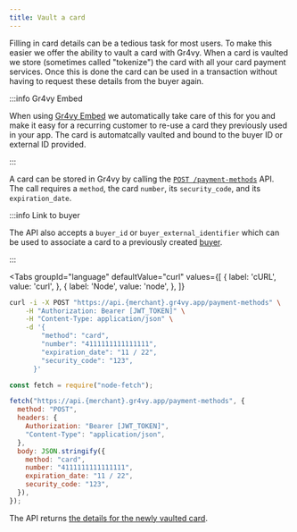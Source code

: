 ```yaml
---
title: Vault a card
---
```



Filling in card details can be a tedious task for most users. To make this
easier we offer the ability to vault a card with Gr4vy. When a card is vaulted
we store (sometimes called "tokenize") the card with all your card payment
services. Once this is done the card can be used in a transaction without having
to request these details from the buyer again.

:::info Gr4vy Embed

When using [Gr4vy Embed][embed] we automatically take care of this for you and
make it easy for a recurring customer to re-use a card they previously used in
your app. The card is automatcally vaulted and bound to the buyer ID or external
ID provided.

:::

A card can be stored in Gr4vy by calling the [`POST /payment-methods`][api] API.
The call requires a `method`, the card `number`, its `security_code`, and its
`expiration_date`.

:::info Link to buyer

The API also accepts a `buyer_id` or `buyer_external_identifier` which can be
used to associate a card to a previously created [buyer].

:::

<Tabs
  groupId="language"
  defaultValue="curl"
  values={[
    { label: 'cURL', value: 'curl', },
    { label: 'Node', value: 'node', },
  ]}
>
  <TabItem value="curl">

```bash {5-8}
curl -i -X POST "https://api.{merchant}.gr4vy.app/payment-methods" \
    -H "Authorization: Bearer [JWT_TOKEN]" \
    -H "Content-Type: application/json" \
    -d '{
        "method": "card",
        "number": "4111111111111111",
        "expiration_date": "11 / 22",
        "security_code": "123",
      }'
```

  </TabItem>
  <TabItem value="node">

```js {10-13}
const fetch = require("node-fetch");

fetch("https://api.{merchant}.gr4vy.app/payment-methods", {
  method: "POST",
  headers: {
    Authorization: "Bearer [JWT_TOKEN]",
    "Content-Type": "application/json",
  },
  body: JSON.stringify({
    method: "card",
    number: "4111111111111111",
    expiration_date: "11 / 22",
    security_code: "123",
  }),
});
```

  </TabItem>
</Tabs>

The API returns [the details for the newly vaulted card][api].

[api]: /reference#operation/store-payment-method
[buyer]: /guides/buyers/associate-card
[embed]: /guides/embed
